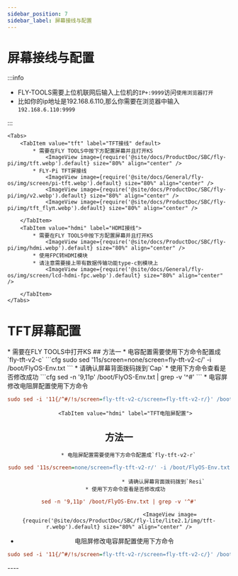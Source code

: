 ```yaml
---
sidebar_position: 7
sidebar_label: 屏幕接线与配置
---
```







# 屏幕接线与配置

:::info

* FLY-TOOLS需要上位机联网后输入上位机的`IP+:9999`访问`使用浏览器打开`
* 比如你的ip地址是192.168.6.110,那么你需要在浏览器中输入`192.168.6.110:9999`

:::


    <Tabs>
        <TabItem value="tft" label="TFT接线" default>
            * 需要在FLY TOOLS中按下方配置屏幕并且打开KS
                <ImageView image={require('@site/docs/ProductDoc/SBC/fly-pi/img/tft.webp').default} size="80%" align="center" />
            * FLY-Pi TFT屏接线
                <ImageView image={require('@site/docs/General/fly-os/img/screen/pi-tft.webp').default} size="80%" align="center" />
                <ImageView image={require('@site/docs/ProductDoc/SBC/fly-pi/img/v2.webp').default} size="80%" align="center" />
                <ImageView image={require('@site/docs/ProductDoc/SBC/fly-pi/img/tft_flyπ.webp').default} size="80%" align="center" />

        </TabItem>
        <TabItem value="hdmi" label="HDMI接线">
            * 需要在FLY TOOLS中按下方配置屏幕并且打开KS
                <ImageView image={require('@site/docs/ProductDoc/SBC/fly-pi/img/hdmi.webp').default} size="80%" align="center" />               
            * 使用FPC转HDMI模块
            * 请注意需要接上带有数据传输功能type-c到模块上
                <ImageView image={require('@site/docs/General/fly-os/img/screen/lcd-hdmi-fpc.webp').default} size="80%" align="center" />

        </TabItem>
    </Tabs>

# TFT屏幕配置

<Tabs>
    <TabItem value="tft" label="TFT屏幕" default>
        * 需要在FLY TOOLS中打开KS
            <ImageView image={require('@site/docs/ProductDoc/SBC/fly-lite/lite2.1/img/ks.webp').default} size="80%" align="center" />
        <Tabs>
    <TabItem value="tft" label="TFT电容屏配置" default>
## 方法一    
         * 电容配置需要使用下方命令配置成`fly-tft-v2-c`
```cfg
sudo sed '11s/screen=none/screen=fly-tft-v2-c/' -i /boot/FlyOS-Env.txt
```
         * 请确认屏幕背面拨码拨到`Cap`
    * 使用下方命令查看是否修改成功
```cfg
sed -n '9,11p' /boot/FlyOS-Env.txt | grep -v '^#'
```
        <ImageView image={require('@site/docs/ProductDoc/SBC/fly-lite/lite2.1/img/tft-c.webp').default} size="80%" align="center" />
 * 电容屏修改电阻屏配置使用下方命令

```cfg
sudo sed -i '11{/^#/!s/screen=fly-tft-v2-c/screen=fly-tft-v2-r/}' /boot/FlyOS-Env.txt
``` 
</TabItem>

        <TabItem value="hdmi" label="TFT电阻屏配置">
## 方法一        
           * 电阻屏配置需要使用下方命令配置成`fly-tft-v2-r` 
```cfg
sudo sed '11s/screen=none/screen=fly-tft-v2-r/' -i /boot/FlyOS-Env.txt
```
                                * 请确认屏幕背面拨码拨到`Resi`
        * 使用下方命令查看是否修改成功
```cfg
sed -n '9,11p' /boot/FlyOS-Env.txt | grep -v '^#'
```
                                    <ImageView image={require('@site/docs/ProductDoc/SBC/fly-lite/lite2.1/img/tft-r.webp').default} size="80%" align="center" />
 * 电阻屏修改电容屏配置使用下方命令

```cfg
sudo sed -i '11{/^#/!s/screen=fly-tft-v2-r/screen=fly-tft-v2-c/}' /boot/FlyOS-Env.txt
```
</TabItem>
</Tabs>    
</TabItem>
</Tabs>
    ----
